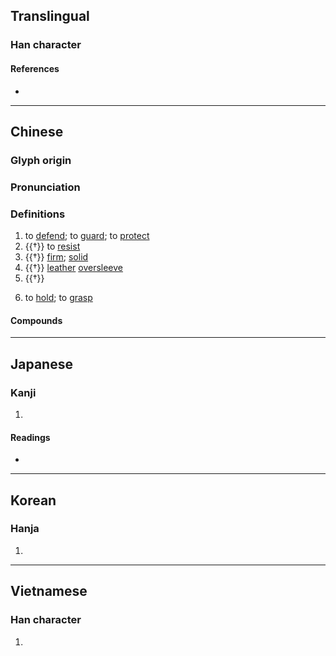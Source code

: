 {{also|扞}}
{{character info}}
==Translingual==

===Han character===
{{Han char|rn=64|rad=手|as=07|sn=10|four=56041|canj=QAMJ|ids=⿰扌旱}}

====References====
* {{Han ref|kx=0433.200|dkj=12143|dj=0783.030|hdz=31881.050|uh=634D|ud=25421|bh=AEC2|bd=44738}}

----

==Chinese==
{{zh-forms|alt=扞}}

===Glyph origin===
{{Han etym}}

===Pronunciation===
{{zh-pron
|m=hàn
|c=hon6,hon2,hon5
|h=pfs=hon
|mn=hān/hōaⁿ
|mn_note=hān - literary; hōaⁿ - vernacular; hán - unknown dialect
|mn-t=hang2
|mc=y
|oc=y
|cat=v,a,n
}}

===Definitions===
{{zh-hanzi}}

# to [[defend]]; to [[guard]]; to [[protect]]
# {{†}} to [[resist]]
# {{†}} [[firm]]; [[solid]]
# {{†}} [[leather]] [[oversleeve]]
# {{†}} {{zh-alt-form|悍}}
# {{lb|zh|Hokkien}} to [[hold]]; to [[grasp]]

====Compounds====
{{zh-der|捍債|捍禦|捍衛|捍難之功|蹌捍}}

----

==Japanese==

===Kanji===
{{ja-kanji|grade=|rs=手07}}

# {{rfdef|ja|sort=手07}}

====Readings====
* {{ja-readings
|goon=がん
|kanon=かん
|kun=ふせ-ぐ
|nanori=まもる
}}

----

==Korean==

===Hanja===
{{ko-hanja|hangeul=한|eumhun=|rv=han|mr=han|y=han}}

# {{rfdef|ko|sort=手07}}

----

==Vietnamese==

===Han character===
{{vi-readings|reading=cản, hãn|rs=手07}}

# {{rfdef|vi|sort=手07}}